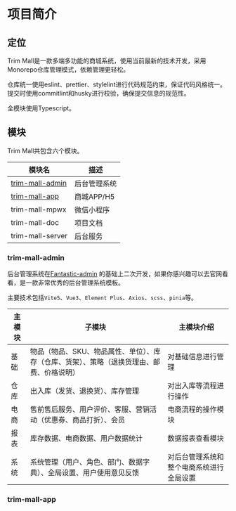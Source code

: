 # 项目简介

## 定位

Trim Mall是一款多端多功能的商城系统，使用当前最新的技术开发，采用Monorepo仓库管理模式，依赖管理更轻松。

仓库统一使用eslint、prettier、stylelint进行代码规范约束，保证代码风格统一。提交时使用commitlint和husky进行校验，确保提交信息的规范性。

全模块使用Typescript。

## 模块

Trim Mall共包含六个模块。

| 模块名                              | 描述         |
| ----------------------------------- | ------------ |
| [trim-mall-admin](#trim-mall-admin) | 后台管理系统 |
| [trim-mall-app](#trim-mall-app)     | 商城APP/H5   |
| trim-mall-mpwx                      | 微信小程序   |
| trim-mall-doc                       | 项目文档     |
| trim-mall-server                    | 后台服务     |

### trim-mall-admin

后台管理系统在[Fantastic-admin](https://fantastic-admin.gitee.io/)
的基础上二次开发，如果你感兴趣可以去官网看看，是一款非常优秀的后台管理系统模板。

主要技术包括`Vite5`、`Vue3`、`Element Plus`、`Axios`、`scss`、`pinia`等。

| 主模块 | 子模块                                                                                    | 主模块介绍                               |
| ------ | ----------------------------------------------------------------------------------------- | ---------------------------------------- |
| 基础   | 物品（物品、SKU、物品属性、单位）、库存（仓库、货架）、策略（退换货理由、邮费、价格说明） | 对基础信息进行管理                       |
| 仓库   | 出入库（发货、退换货）、库存管理                                                          | 对出入库等流程进行操作                   |
| 电商   | 售前售后服务、用户评价、客服、营销活动（优惠券、商品打折）、会员                          | 电商流程的操作模块                       |
| 报表   | 库存数据、电商数据、用户数据统计                                                          | 数据报表查看模块                         |
| 系统   | 系统管理（用户、角色、部门、数据字典）、全局设置、用户使用意见反馈                        | 对后台管理系统和整个电商系统进行全局设置 |

### trim-mall-app
